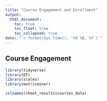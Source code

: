 ```yaml
---
title: "Course Engagement and Enrollment"
output:
  html_document:
    toc: true
    toc_float: true
    toc_collapsed: true
date: "`r format(Sys.time(), '%d %B, %Y')`"
---
```


## Course Engagement

```r
library(tidyverse)
library(DT)
library(scales)
library(metricminer)
```

```r
colnames(sheet_results$courses_data)
```
